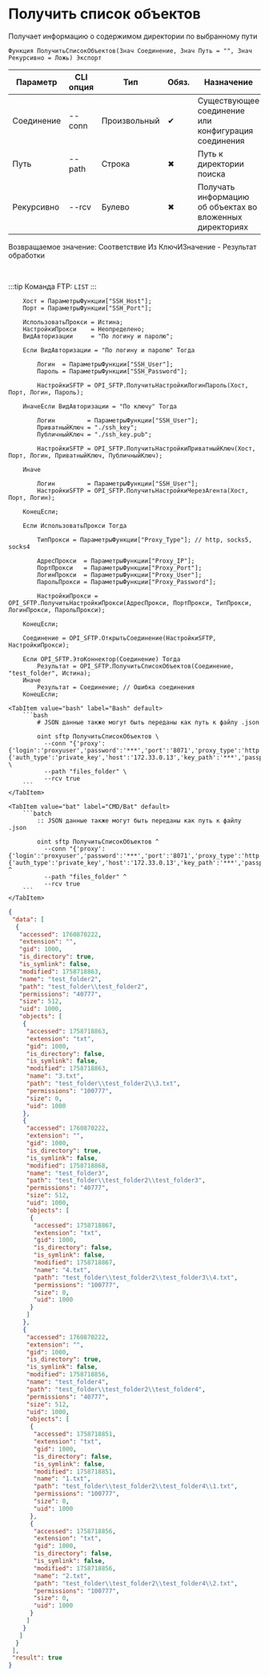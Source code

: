 ﻿---
sidebar_position: 1
description: Получить список объектов и другие функции для работы с SFTP в Открытом пакете интеграций - бесплатной open-source библиотеке интеграций для 1С:Предприятие 8, OneScript и CLI
keywords: [1C, 1С, 1С:Предприятие, 1С:Предприятие 8.3, API, Интеграция, Сервисы, Обмен, OneScript, CLI, SFTP]
---


# Получить список объектов
 Получает информацию о содержимом директории по выбранному пути



`Функция ПолучитьСписокОбъектов(Знач Соединение, Знач Путь = "", Знач Рекурсивно = Ложь) Экспорт`

  | Параметр | CLI опция | Тип | Обяз. | Назначение |
  |-|-|-|-|-|
  | Соединение | --conn | Произвольный | &#x2714; | Существующее соединение или конфигурация соединения |
  | Путь | --path | Строка | &#x2716; | Путь к директории поиска |
  | Рекурсивно | --rcv | Булево | &#x2716; | Получать информацию об объектах во вложенных директориях |

  
  Возвращаемое значение:   Соответствие Из КлючИЗначение - Результат обработки

<br/>

:::tip
Команда FTP: `LIST`
:::
<br/>


```bsl title="Пример использования для 1С:Предприятие/OneScript"
    Хост = ПараметрыФункции["SSH_Host"];
    Порт = ПараметрыФункции["SSH_Port"];

    ИспользоватьПрокси = Истина;
    НастройкиПрокси    = Неопределено;
    ВидАвторизации     = "По логину и паролю";

    Если ВидАвторизации = "По логину и паролю" Тогда

        Логин  = ПараметрыФункции["SSH_User"];
        Пароль = ПараметрыФункции["SSH_Password"];

        НастройкиSFTP = OPI_SFTP.ПолучитьНастройкиЛогинПароль(Хост, Порт, Логин, Пароль);

    ИначеЕсли ВидАвторизации = "По ключу" Тогда

        Логин         = ПараметрыФункции["SSH_User"];
        ПриватныйКлюч = "./ssh_key";
        ПубличныйКлюч = "./ssh_key.pub";

        НастройкиSFTP = OPI_SFTP.ПолучитьНастройкиПриватныйКлюч(Хост, Порт, Логин, ПриватныйКлюч, ПубличныйКлюч);

    Иначе

        Логин         = ПараметрыФункции["SSH_User"];
        НастройкиSFTP = OPI_SFTP.ПолучитьНастройкиЧерезАгента(Хост, Порт, Логин);

    КонецЕсли;

    Если ИспользоватьПрокси Тогда

        ТипПрокси = ПараметрыФункции["Proxy_Type"]; // http, socks5, socks4

        АдресПрокси  = ПараметрыФункции["Proxy_IP"];
        ПортПрокси   = ПараметрыФункции["Proxy_Port"];
        ЛогинПрокси  = ПараметрыФункции["Proxy_User"];
        ПарольПрокси = ПараметрыФункции["Proxy_Password"];

        НастройкиПрокси = OPI_SFTP.ПолучитьНастройкиПрокси(АдресПрокси, ПортПрокси, ТипПрокси, ЛогинПрокси, ПарольПрокси);

    КонецЕсли;

    Соединение = OPI_SFTP.ОткрытьСоединение(НастройкиSFTP, НастройкиПрокси);

    Если OPI_SFTP.ЭтоКоннектор(Соединение) Тогда
        Результат = OPI_SFTP.ПолучитьСписокОбъектов(Соединение, "test_folder", Истина);
    Иначе
        Результат = Соединение; // Ошибка соединения
    КонецЕсли;
```
    

 <Tabs>
  
    <TabItem value="bash" label="Bash" default>
        ```bash
            # JSON данные также могут быть переданы как путь к файлу .json
            
            oint sftp ПолучитьСписокОбъектов \
              --conn "{'proxy':{'login':'proxyuser','password':'***','port':'8071','proxy_type':'http','server':'127.0.0.1'},'set':{'auth_type':'private_key','host':'172.33.0.13','key_path':'***','passphrase':null,'password':null,'port':'2222','pub_path':'/tmp/yjq4h5ry.ivr.tmp','username':'bayselonarrend'}}" \
              --path "files_folder" \
              --rcv true
        ```
    </TabItem>
  
    <TabItem value="bat" label="CMD/Bat" default>
        ```batch
            :: JSON данные также могут быть переданы как путь к файлу .json
            
            oint sftp ПолучитьСписокОбъектов ^
              --conn "{'proxy':{'login':'proxyuser','password':'***','port':'8071','proxy_type':'http','server':'127.0.0.1'},'set':{'auth_type':'private_key','host':'172.33.0.13','key_path':'***','passphrase':null,'password':null,'port':'2222','pub_path':'/tmp/yjq4h5ry.ivr.tmp','username':'bayselonarrend'}}" ^
              --path "files_folder" ^
              --rcv true
        ```
    </TabItem>
</Tabs>


```json title="Результат"
{
 "data": [
  {
   "accessed": 1760870222,
   "extension": "",
   "gid": 1000,
   "is_directory": true,
   "is_symlink": false,
   "modified": 1758718863,
   "name": "test_folder2",
   "path": "test_folder\\test_folder2",
   "permissions": "40777",
   "size": 512,
   "uid": 1000,
   "objects": [
    {
     "accessed": 1758718863,
     "extension": "txt",
     "gid": 1000,
     "is_directory": false,
     "is_symlink": false,
     "modified": 1758718863,
     "name": "3.txt",
     "path": "test_folder\\test_folder2\\3.txt",
     "permissions": "100777",
     "size": 0,
     "uid": 1000
    },
    {
     "accessed": 1760870222,
     "extension": "",
     "gid": 1000,
     "is_directory": true,
     "is_symlink": false,
     "modified": 1758718868,
     "name": "test_folder3",
     "path": "test_folder\\test_folder2\\test_folder3",
     "permissions": "40777",
     "size": 512,
     "uid": 1000,
     "objects": [
      {
       "accessed": 1758718867,
       "extension": "txt",
       "gid": 1000,
       "is_directory": false,
       "is_symlink": false,
       "modified": 1758718867,
       "name": "4.txt",
       "path": "test_folder\\test_folder2\\test_folder3\\4.txt",
       "permissions": "100777",
       "size": 0,
       "uid": 1000
      }
     ]
    },
    {
     "accessed": 1760870222,
     "extension": "",
     "gid": 1000,
     "is_directory": true,
     "is_symlink": false,
     "modified": 1758718856,
     "name": "test_folder4",
     "path": "test_folder\\test_folder2\\test_folder4",
     "permissions": "40777",
     "size": 512,
     "uid": 1000,
     "objects": [
      {
       "accessed": 1758718851,
       "extension": "txt",
       "gid": 1000,
       "is_directory": false,
       "is_symlink": false,
       "modified": 1758718851,
       "name": "1.txt",
       "path": "test_folder\\test_folder2\\test_folder4\\1.txt",
       "permissions": "100777",
       "size": 0,
       "uid": 1000
      },
      {
       "accessed": 1758718856,
       "extension": "txt",
       "gid": 1000,
       "is_directory": false,
       "is_symlink": false,
       "modified": 1758718856,
       "name": "2.txt",
       "path": "test_folder\\test_folder2\\test_folder4\\2.txt",
       "permissions": "100777",
       "size": 0,
       "uid": 1000
      }
     ]
    }
   ]
  }
 ],
 "result": true
}
```
